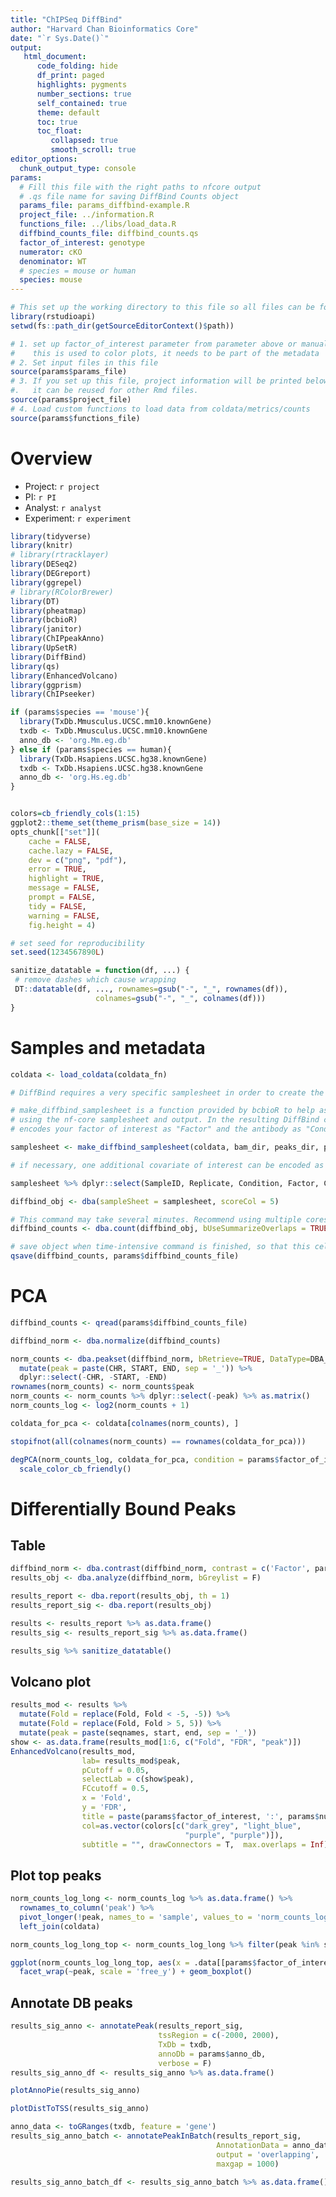 ```yaml
---
title: "ChIPSeq DiffBind"
author: "Harvard Chan Bioinformatics Core"
date: "`r Sys.Date()`"
output:
   html_document:
      code_folding: hide
      df_print: paged
      highlights: pygments
      number_sections: true
      self_contained: true
      theme: default
      toc: true
      toc_float:
         collapsed: true
         smooth_scroll: true
editor_options: 
  chunk_output_type: console
params:
  # Fill this file with the right paths to nfcore output
  # .qs file name for saving DiffBind Counts object
  params_file: params_diffbind-example.R
  project_file: ../information.R
  functions_file: ../libs/load_data.R
  diffbind_counts_file: diffbind_counts.qs 
  factor_of_interest: genotype
  numerator: cKO
  denominator: WT
  # species = mouse or human
  species: mouse
---
```


```r
# This set up the working directory to this file so all files can be found
library(rstudioapi)
setwd(fs::path_dir(getSourceEditorContext()$path))
```


```r
# 1. set up factor_of_interest parameter from parameter above or manually
#    this is used to color plots, it needs to be part of the metadata
# 2. Set input files in this file
source(params$params_file)
# 3. If you set up this file, project information will be printed below and
#.   it can be reused for other Rmd files.
source(params$project_file)
# 4. Load custom functions to load data from coldata/metrics/counts
source(params$functions_file)
```

# Overview

-   Project: `r project`
-   PI: `r PI`
-   Analyst: `r analyst`
-   Experiment: `r experiment`


```r
library(tidyverse)
library(knitr)
# library(rtracklayer)
library(DESeq2)
library(DEGreport)
library(ggrepel)
# library(RColorBrewer)
library(DT)
library(pheatmap)
library(bcbioR)
library(janitor)
library(ChIPpeakAnno)
library(UpSetR)
library(DiffBind)
library(qs)
library(EnhancedVolcano)
library(ggprism)
library(ChIPseeker)

if (params$species == 'mouse'){
  library(TxDb.Mmusculus.UCSC.mm10.knownGene)
  txdb <- TxDb.Mmusculus.UCSC.mm10.knownGene
  anno_db <- 'org.Mm.eg.db'
} else if (params$species == human){
  library(TxDb.Hsapiens.UCSC.hg38.knownGene)
  txdb <- TxDb.Hsapiens.UCSC.hg38.knownGene
  anno_db <- 'org.Hs.eg.db'
}


colors=cb_friendly_cols(1:15)
ggplot2::theme_set(theme_prism(base_size = 14))
opts_chunk[["set"]](
    cache = FALSE,
    cache.lazy = FALSE,
    dev = c("png", "pdf"),
    error = TRUE,
    highlight = TRUE,
    message = FALSE,
    prompt = FALSE,
    tidy = FALSE,
    warning = FALSE,
    fig.height = 4)

# set seed for reproducibility
set.seed(1234567890L)

```


```r
sanitize_datatable = function(df, ...) {
 # remove dashes which cause wrapping
 DT::datatable(df, ..., rownames=gsub("-", "_", rownames(df)),
                   colnames=gsub("-", "_", colnames(df)))
}
```

# Samples and metadata

```r
coldata <- load_coldata(coldata_fn)

# DiffBind requires a very specific samplesheet in order to create the peak counts object, see https://www.rdocumentation.org/packages/DiffBind/versions/2.0.2/topics/dba for further details

# make_diffbind_samplesheet is a function provided by bcbioR to help assemble DiffBind's samplesheet 
# using the nf-core samplesheet and output. In the resulting DiffBind counts object, it
# encodes your factor of interest as "Factor" and the antibody as "Condition"

samplesheet <- make_diffbind_samplesheet(coldata, bam_dir, peaks_dir, params$factor_of_interest)

# if necessary, one additional covariate of interest can be encoded as "Tissue" 

```

```r
samplesheet %>% dplyr::select(SampleID, Replicate, Condition, Factor, ControlID) %>% sanitize_datatable()
```

```r

diffbind_obj <- dba(sampleSheet = samplesheet, scoreCol = 5)

# This command may take several minutes. Recommend using multiple cores and lots of memory
diffbind_counts <- dba.count(diffbind_obj, bUseSummarizeOverlaps = TRUE, bParallel = T)

# save object when time-intensive command is finished, so that this cell only need run once
qsave(diffbind_counts, params$diffbind_counts_file)

```

# PCA 
```r

diffbind_counts <- qread(params$diffbind_counts_file)

diffbind_norm <- dba.normalize(diffbind_counts)

norm_counts <- dba.peakset(diffbind_norm, bRetrieve=TRUE, DataType=DBA_DATA_FRAME) %>%
  mutate(peak = paste(CHR, START, END, sep = '_')) %>%
  dplyr::select(-CHR, -START, -END) 
rownames(norm_counts) <- norm_counts$peak
norm_counts <- norm_counts %>% dplyr::select(-peak) %>% as.matrix()
norm_counts_log <- log2(norm_counts + 1)

coldata_for_pca <- coldata[colnames(norm_counts), ]

stopifnot(all(colnames(norm_counts) == rownames(coldata_for_pca)))

degPCA(norm_counts_log, coldata_for_pca, condition = params$factor_of_interest) +
  scale_color_cb_friendly()

```

# Differentially Bound Peaks

## Table
```r
diffbind_norm <- dba.contrast(diffbind_norm, contrast = c('Factor', params$numerator, params$denominator))
results_obj <- dba.analyze(diffbind_norm, bGreylist = F)

results_report <- dba.report(results_obj, th = 1) 
results_report_sig <- dba.report(results_obj)

results <- results_report %>% as.data.frame()
results_sig <- results_report_sig %>% as.data.frame()

results_sig %>% sanitize_datatable()

```

## Volcano plot
```r
results_mod <- results %>% 
  mutate(Fold = replace(Fold, Fold < -5, -5)) %>% 
  mutate(Fold = replace(Fold, Fold > 5, 5)) %>%
  mutate(peak = paste(seqnames, start, end, sep = '_'))
show <- as.data.frame(results_mod[1:6, c("Fold", "FDR", "peak")])
EnhancedVolcano(results_mod,
                lab= results_mod$peak, 
                pCutoff = 0.05, 
                selectLab = c(show$peak),
                FCcutoff = 0.5,
                x = 'Fold',
                y = 'FDR', 
                title = paste(params$factor_of_interest, ':', params$numerator, 'vs', params$denominator),
                col=as.vector(colors[c("dark_grey", "light_blue",
                                       "purple", "purple")]),
                subtitle = "", drawConnectors = T,  max.overlaps = Inf) 

```

## Plot top peaks
```r
norm_counts_log_long <- norm_counts_log %>% as.data.frame() %>%
  rownames_to_column('peak') %>%
  pivot_longer(!peak, names_to = 'sample', values_to = 'norm_counts_log2') %>%
  left_join(coldata)

norm_counts_log_long_top <- norm_counts_log_long %>% filter(peak %in% show$peak)

ggplot(norm_counts_log_long_top, aes(x = .data[[params$factor_of_interest]], y = norm_counts_log2)) + 
  facet_wrap(~peak, scale = 'free_y') + geom_boxplot()
```

## Annotate DB peaks

```r

results_sig_anno <- annotatePeak(results_report_sig, 
                                 tssRegion = c(-2000, 2000), 
                                 TxDb = txdb, 
                                 annoDb = params$anno_db, 
                                 verbose = F)
results_sig_anno_df <- results_sig_anno %>% as.data.frame()

plotAnnoPie(results_sig_anno)

plotDistToTSS(results_sig_anno)

anno_data <- toGRanges(txdb, feature = 'gene')
results_sig_anno_batch <- annotatePeakInBatch(results_report_sig, 
                                              AnnotationData = anno_data,
                                              output = 'overlapping',
                                              maxgap = 1000)

results_sig_anno_batch_df <- results_sig_anno_batch %>% as.data.frame()
```